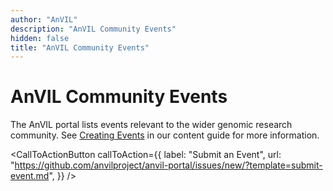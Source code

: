 ```yaml
---
author: "AnVIL"
description: "AnVIL Community Events"
hidden: false
title: "AnVIL Community Events"
---
```


# AnVIL Community Events

The AnVIL portal lists events relevant to the wider genomic research community. See [Creating Events](/guides/content/events-guide) in our content guide for more information.

<CallToActionButton
  callToAction={{
    label: "Submit an Event",
    url: "https://github.com/anvilproject/anvil-portal/issues/new/?template=submit-event.md",
  }}
/>

<Events events={events} />
